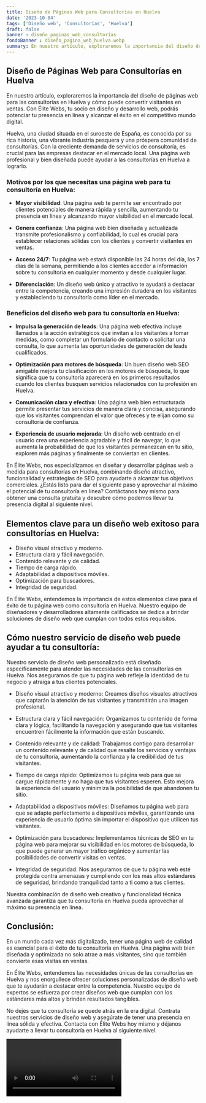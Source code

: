```yaml
---
title: Diseño de Páginas Web para Consultorías en Huelva
date: '2023-10-04'
tags: ['Diseño web', 'Consultorías', 'Huelva']
draft: false
banner : diseño_paginas_web_consultorías
fondoBanner : diseño_pagina_web_huelva.webp
summary: En nuestro artículo, exploraremos la importancia del diseño de páginas web para las consultorías en Huelva y cómo puede convertir visitantes en ventas. Con Élite Webs, tu socio en diseño y desarrollo web, podrás potenciar tu presencia en línea y alcanzar el éxito en el competitivo mundo digital.
---
```


## Diseño de Páginas Web para Consultorías en Huelva

En nuestro artículo, exploraremos la importancia del diseño de páginas web para las consultorías en Huelva y cómo puede convertir visitantes en ventas. Con Élite Webs, tu socio en diseño y desarrollo web, podrás potenciar tu presencia en línea y alcanzar el éxito en el competitivo mundo digital.

Huelva, una ciudad situada en el suroeste de España, es conocida por su rica historia, una vibrante industria pesquera y una próspera comunidad de consultorías. Con la creciente demanda de servicios de consultoría, es crucial para las empresas destacar en el mercado local. Una página web profesional y bien diseñada puede ayudar a las consultorías en Huelva a lograrlo.

### Motivos por los que necesitas una página web para tu consultoría en Huelva:

- **Mayor visibilidad**: Una página web te permite ser encontrado por clientes potenciales de manera rápida y sencilla, aumentando tu presencia en línea y alcanzando mayor visibilidad en el mercado local.

- **Genera confianza**: Una página web bien diseñada y actualizada transmite profesionalismo y confiabilidad, lo cual es crucial para establecer relaciones sólidas con los clientes y convertir visitantes en ventas.

- **Acceso 24/7**: Tu página web estará disponible las 24 horas del día, los 7 días de la semana, permitiendo a los clientes acceder a información sobre tu consultoría en cualquier momento y desde cualquier lugar.

- **Diferenciación**: Un diseño web único y atractivo te ayudará a destacar entre la competencia, creando una impresión duradera en los visitantes y estableciendo tu consultoría como líder en el mercado.

### Beneficios del diseño web para tu consultoría en Huelva:

- **Impulsa la generación de leads**: Una página web efectiva incluye llamados a la acción estratégicos que invitan a los visitantes a tomar medidas, como completar un formulario de contacto o solicitar una consulta, lo que aumenta las oportunidades de generación de leads cualificados.

- **Optimización para motores de búsqueda**: Un buen diseño web SEO amigable mejora tu clasificación en los motores de búsqueda, lo que significa que tu consultoría aparecerá en los primeros resultados cuando los clientes busquen servicios relacionados con tu profesión en Huelva.

- **Comunicación clara y efectiva**: Una página web bien estructurada permite presentar tus servicios de manera clara y concisa, asegurando que los visitantes comprendan el valor que ofreces y te elijan como su consultoría de confianza.

- **Experiencia de usuario mejorada**: Un diseño web centrado en el usuario crea una experiencia agradable y fácil de navegar, lo que aumenta la probabilidad de que los visitantes permanezcan en tu sitio, exploren más páginas y finalmente se conviertan en clientes.

En Élite Webs, nos especializamos en diseñar y desarrollar páginas web a medida para consultorías en Huelva, combinando diseño atractivo, funcionalidad y estrategias de SEO para ayudarte a alcanzar tus objetivos comerciales. ¿Estás listo para dar el siguiente paso y aprovechar al máximo el potencial de tu consultoría en línea? Contáctanos hoy mismo para obtener una consulta gratuita y descubre cómo podemos llevar tu presencia digital al siguiente nivel.

<GifSeo />

<Cta />

## Elementos clave para un diseño web exitoso para consultorías en Huelva:

- Diseño visual atractivo y moderno.
- Estructura clara y fácil navegación.
- Contenido relevante y de calidad.
- Tiempo de carga rápido.
- Adaptabilidad a dispositivos móviles.
- Optimización para buscadores.
- Integridad de seguridad.

En Élite Webs, entendemos la importancia de estos elementos clave para el éxito de tu página web como consultoría en Huelva. Nuestro equipo de diseñadores y desarrolladores altamente calificados se dedica a brindar soluciones de diseño web que cumplan con todos estos requisitos.

## Cómo nuestro servicio de diseño web puede ayudar a tu consultoría:

Nuestro servicio de diseño web personalizado está diseñado específicamente para atender las necesidades de las consultorías en Huelva. Nos aseguramos de que tu página web refleje la identidad de tu negocio y atraiga a tus clientes potenciales.

- Diseño visual atractivo y moderno: Creamos diseños visuales atractivos que captarán la atención de tus visitantes y transmitirán una imagen profesional.

- Estructura clara y fácil navegación: Organizamos tu contenido de forma clara y lógica, facilitando la navegación y asegurando que tus visitantes encuentren fácilmente la información que están buscando.

- Contenido relevante y de calidad: Trabajamos contigo para desarrollar un contenido relevante y de calidad que resalte los servicios y ventajas de tu consultoría, aumentando la confianza y la credibilidad de tus visitantes.

- Tiempo de carga rápido: Optimizamos tu página web para que se cargue rápidamente y no haga que tus visitantes esperen. Esto mejora la experiencia del usuario y minimiza la posibilidad de que abandonen tu sitio.

- Adaptabilidad a dispositivos móviles: Diseñamos tu página web para que se adapte perfectamente a dispositivos móviles, garantizando una experiencia de usuario óptima sin importar el dispositivo que utilicen tus visitantes.

- Optimización para buscadores: Implementamos técnicas de SEO en tu página web para mejorar su visibilidad en los motores de búsqueda, lo que puede generar un mayor tráfico orgánico y aumentar las posibilidades de convertir visitas en ventas.

- Integridad de seguridad: Nos aseguramos de que tu página web esté protegida contra amenazas y cumpliendo con los más altos estándares de seguridad, brindando tranquilidad tanto a ti como a tus clientes.

Nuestra combinación de diseño web creativo y funcionalidad técnica avanzada garantiza que tu consultoría en Huelva pueda aprovechar al máximo su presencia en línea.

## Conclusión:

En un mundo cada vez más digitalizado, tener una página web de calidad es esencial para el éxito de tu consultoría en Huelva. Una página web bien diseñada y optimizada no solo atrae a más visitantes, sino que también convierte esas visitas en ventas.

En Élite Webs, entendemos las necesidades únicas de las consultorías en Huelva y nos enorgullece ofrecer soluciones personalizadas de diseño web que te ayudarán a destacar entre la competencia. Nuestro equipo de expertos se esfuerza por crear diseños web que cumplan con los estándares más altos y brinden resultados tangibles.

No dejes que tu consultoría se quede atrás en la era digital. Contrata nuestros servicios de diseño web y asegúrate de tener una presencia en línea sólida y efectiva. Contacta con Élite Webs hoy mismo y déjanos ayudarte a llevar tu consultoría en Huelva al siguiente nivel.

<Video />

<CtaBot job='Consultorías' city='Huelva'/>

<Gmaps query='Huelva+españa+maps' />